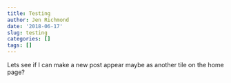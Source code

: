 ```yaml
---
title: Testing
author: Jen Richmond
date: '2018-06-17'
slug: testing
categories: []
tags: []
---
```


Lets see if I can make a new post appear maybe as another tile on the home page?